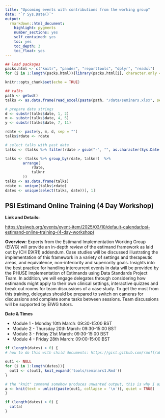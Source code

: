 ```yaml
---
title: "Upcoming events with contributions from the working group"
date: "`r Sys.Date()`"
output: 
  rmarkdown::html_document:
    highlight: pygments
    number_sections: yes
    self_contained: yes
    toc: yes
    toc_depth: 3
    toc_float: yes
---
```


```r
## load packages
packs.html <- c("knitr", "pander", "reporttools", "dplyr", "readxl")
for (i in 1:length(packs.html)){library(packs.html[i], character.only = TRUE)}

knitr::opts_chunk$set(echo = TRUE)

## talks
path <- getwd()
talks <- as.data.frame(read_excel(paste(path, "/data/seminars.xlsx", sep = ""), col_types = NULL))

# prepare date strings
d <- substr(talks$date, 1, 2)
m <- substr(talks$date, 4, 5)
y <- substr(talks$date, 7, 11)

rdate <- paste(y, m, d, sep = "")
talks$rdate <- rdate

# select talks with past date
talks <- (talks %>% filter(rdate > gsub("-", "", as.character(Sys.Date()))) %>% filter(!is.na(date)))

talks <- (talks %>% group_by(rdate, talknr)  %>% 
        arrange(
            rdate, 
            talknr
        ))
talks <- as.data.frame(talks)
rdate <- unique(talks$rdate)
dates <- unique(select(talks, date))[, 1]
```

## PSI Estimand Online Training (4 Day Workshop)

**Link and Details:**

<https://psiweb.org/events/event-item/2025/03/10/default-calendar/psi-estimand-online-training-(4-day-workshop)>

**Overview:** 
Experts from the Estimand Implementation Working Group (EIWG) will provide an in-depth review of the estimand framework as laid out by ICH E9(R1) addendum. Case studies will be discussed illustrating the implementation of this framework in a variety of settings and therapeutic areas, and equivalence, non-inferiority and superiority goals. Insights into the best practice for handling intercurrent events in data will be provided by the PHUSE Implementation of Estimands using Data Standards Project Team.
In addition, we will engage delegates through considering how estimands might apply to their own clinical settings, interactive quizzes and break out rooms for team discussions of a case study. To get the most from this training, delegates should be prepared to switch on cameras for discussions and complete some tasks between sessions. Team discussions will be supported by EIWG tutors.

**Date & Times**

* Module 1 - Monday 10th March: 09:30-15:00 BST
* Module 2 - Thursday 20th March: 09:30-15:00 BST
* Module 3 - Friday 21st March: 09:30-15:00 BST
* Module 4 - Friday 28th March: 09:00-15:00 BST

<!-- Below a list of further upcoming events with contributions of the WG.-->

```r
if (length(dates) > 0) {
# how to do this with child documents: https://gist.github.com/rmoff/a043676a2f084b81a434

out1 <- NULL
for (i in 1:length(dates)){
  out1 <- c(out1, knit_expand('tools/seminars1.Rmd'))
}

# the "knit" command somehow produces unwanted output, this is why I assign its output to a and use a separate chunk to display a
a <- knit(text = unlist(paste(out1, collapse = '\n')), quiet = TRUE)
}
```

```r
if (length(dates) > 0) {
  cat(a)
}
```
